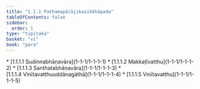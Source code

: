 ```yaml
---
title: "1.1.1 Paṭhamapārājikasikkhāpada"
tableOfContents: false
sidebar:
  order: 1
type: "tipitaka"
basket: "vi"
book: "para"
---
```



<DynamicBreadcrumb />



<TableOfContents book="para" section="1.1.1">
* [1.1.1.1 Sudinnabhāṇavāra](1-1-1/1-1-1-1)
* [1.1.1.2 Makkaṭīvatthu](1-1-1/1-1-1-2)
* [1.1.1.3 Santhatabhāṇavāra](1-1-1/1-1-1-3)
* [1.1.1.4 Vinītavatthuuddānagāthā](1-1-1/1-1-1-4)
* [1.1.1.5 Vinītavatthu](1-1-1/1-1-1-5)
</TableOfContents>